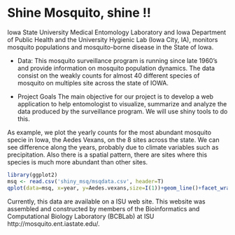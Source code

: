 Shine Mosquito, shine !!
========================================================

Iowa State University Medical Entomology Laboratory and Iowa Department of Public Health and the University Hygienic Lab (Iowa City, IA), monitors mosquito populations and mosquito-borne disease in the State of Iowa. 

- Data: 
This mosquito surveillance program is running since late 1960's and provide information on mosquito population dynamics. The data consist on the weakly counts for almost 40 different species of mosquito on multiples site across the state of IOWA. 

- Project Goals
The main objective for our project is to develop a web application to help entomologist to visualize, summarize and analyze the data produced by the surveillance program. We will use shiny tools to do this. 

As example, we plot the yearly counts for the most abundant mosquito specie in Iowa, the Aedes Vexans, on the 8 sites across the state. We can see difference along the years, probably due to climate variables such as precipitation. Also there is a spatial pattern, there are sites where this species is much more abundant than other sites. 

```r
library(ggplot2)
msq <- read.csv('shiny_msq/msqdata.csv', header=T)
qplot(data=msq, x=year, y=Aedes.vexans,size=I(1))+geom_line()+facet_wrap(facets=~site, ncol=4)
```

Currently, this data are available on a ISU web site. This website was assembled and constructed by members of the Bioinformatics and Computational Biology Laboratory (BCBLab) at ISU http://mosquito.ent.iastate.edu/.  




